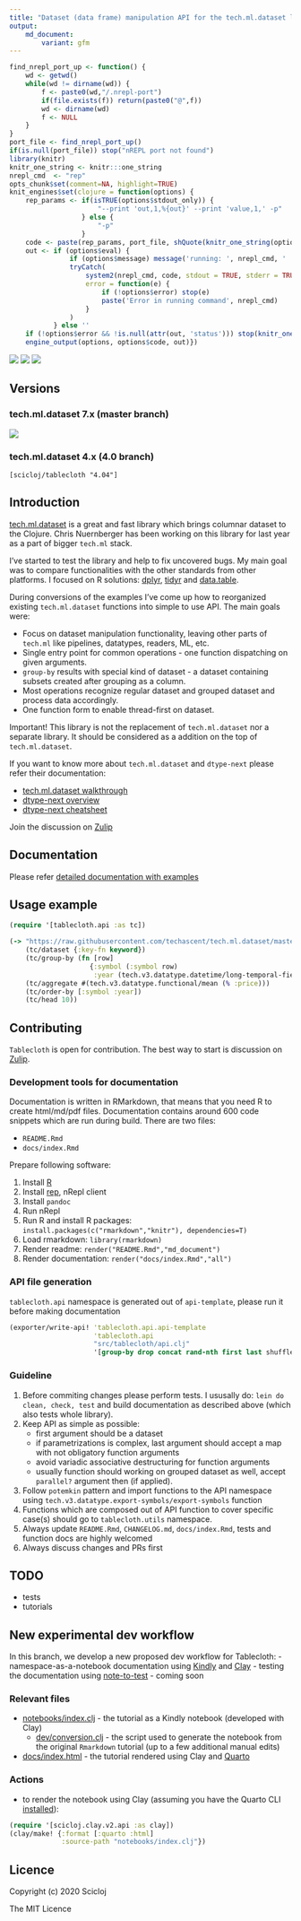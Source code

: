 ```yaml
---
title: "Dataset (data frame) manipulation API for the tech.ml.dataset library"
output:
    md_document:
        variant: gfm
---
```


```r
find_nrepl_port_up <- function() {
    wd <- getwd()
    while(wd != dirname(wd)) {
        f <- paste0(wd,"/.nrepl-port")
        if(file.exists(f)) return(paste0("@",f))
        wd <- dirname(wd)
        f <- NULL
    }
}
port_file <- find_nrepl_port_up()
if(is.null(port_file)) stop("nREPL port not found")
library(knitr)
knitr_one_string <- knitr:::one_string
nrepl_cmd  <- "rep"
opts_chunk$set(comment=NA, highlight=TRUE)
knit_engines$set(clojure = function(options) {
    rep_params <- if(isTRUE(options$stdout_only)) {
                      "--print 'out,1,%{out}' --print 'value,1,' -p"
                  } else {
                      "-p"
                  }
    code <- paste(rep_params, port_file, shQuote(knitr_one_string(options$code)))
    out <- if (options$eval) {
               if (options$message) message('running: ', nrepl_cmd, ' ', code)
               tryCatch(
                   system2(nrepl_cmd, code, stdout = TRUE, stderr = TRUE, env = options$engine.env),
                   error = function(e) {
                       if (!options$error) stop(e)
                       paste('Error in running command', nrepl_cmd)
                   }
               )
           } else ''
    if (!options$error && !is.null(attr(out, 'status'))) stop(knitr_one_string(out))
    engine_output(options, options$code, out)})
```

[![](https://img.shields.io/clojars/v/scicloj/tablecloth)](https://clojars.org/scicloj/tablecloth)
[![](https://api.travis-ci.org/scicloj/tablecloth.svg?branch=master)](https://travis-ci.org/github/scicloj/tablecloth)
[![](https://img.shields.io/badge/zulip-discussion-yellowgreen)](https://clojurians.zulipchat.com/#narrow/stream/236259-tech.2Eml.2Edataset.2Edev/topic/api)

## Versions

### tech.ml.dataset 7.x (master branch)

[![](https://img.shields.io/clojars/v/scicloj/tablecloth)](https://clojars.org/scicloj/tablecloth)

### tech.ml.dataset 4.x (4.0 branch)

`[scicloj/tablecloth "4.04"]`

## Introduction

[tech.ml.dataset](https://github.com/techascent/tech.ml.dataset) is a great and fast library which brings columnar dataset to the Clojure. Chris Nuernberger has been working on this library for last year as a part of bigger `tech.ml` stack.

I've started to test the library and help to fix uncovered bugs. My main goal was to compare functionalities with the other standards from other platforms. I focused on R solutions: [dplyr](https://dplyr.tidyverse.org/), [tidyr](https://tidyr.tidyverse.org/) and [data.table](https://rdatatable.gitlab.io/data.table/).

During conversions of the examples I've come up how to reorganized existing `tech.ml.dataset` functions into simple to use API. The main goals were:

* Focus on dataset manipulation functionality, leaving other parts of `tech.ml` like pipelines, datatypes, readers, ML, etc.
* Single entry point for common operations - one function dispatching on given arguments.
* `group-by` results with special kind of dataset - a dataset containing subsets created after grouping as a column.
* Most operations recognize regular dataset and grouped dataset and process data accordingly.
* One function form to enable thread-first on dataset.

Important! This library is not the replacement of `tech.ml.dataset` nor a separate library. It should be considered as a addition on the top of `tech.ml.dataset`.

If you want to know more about `tech.ml.dataset` and `dtype-next` please refer their documentation:

* [tech.ml.dataset walkthrough](https://techascent.github.io/tech.ml.dataset/walkthrough.html)
* [dtype-next overview](https://cnuernber.github.io/dtype-next/overview.html)
* [dtype-next cheatsheet](https://cnuernber.github.io/dtype-next/cheatsheet.html)

Join the discussion on [Zulip](https://clojurians.zulipchat.com/#narrow/stream/236259-tech.2Eml.2Edataset.2Edev/topic/api)

## Documentation

Please refer [detailed documentation with examples](https://scicloj.github.io/tablecloth/index.html)

## Usage example

```clojure
(require '[tablecloth.api :as tc])
```

```clojure
(-> "https://raw.githubusercontent.com/techascent/tech.ml.dataset/master/test/data/stocks.csv"
    (tc/dataset {:key-fn keyword})
    (tc/group-by (fn [row]
                    {:symbol (:symbol row)
                     :year (tech.v3.datatype.datetime/long-temporal-field :years (:date row))}))
    (tc/aggregate #(tech.v3.datatype.functional/mean (% :price)))
    (tc/order-by [:symbol :year])
    (tc/head 10))
```

## Contributing

`Tablecloth` is open for contribution. The best way to start is discussion on [Zulip](https://clojurians.zulipchat.com/#narrow/stream/236259-tech.2Eml.2Edataset.2Edev/topic/api).

### Development tools for documentation

Documentation is written in RMarkdown, that means that you need R to create html/md/pdf files. 
Documentation contains around 600 code snippets which are run during build. There are two files:

* `README.Rmd`
* `docs/index.Rmd`

Prepare following software:

1. Install [R](https://www.r-project.org/)
2. Install [rep](https://github.com/eraserhd/rep), nRepl client
3. Install `pandoc`
4. Run nRepl
5. Run R and install R packages: `install.packages(c("rmarkdown","knitr"), dependencies=T)`
6. Load rmarkdown: `library(rmarkdown)`
7. Render readme: `render("README.Rmd","md_document")`
8. Render documentation: `render("docs/index.Rmd","all")`

### API file generation

`tablecloth.api` namespace is generated out of `api-template`, please run it before making documentation

```clojure
(exporter/write-api! 'tablecloth.api.api-template
                     'tablecloth.api
                     "src/tablecloth/api.clj"
                     '[group-by drop concat rand-nth first last shuffle])
```

### Guideline

1. Before commiting changes please perform tests. I ususally do: `lein do clean, check, test` and build documentation as described above (which also tests whole library).
2. Keep API as simple as possible:
    - first argument should be a dataset
    - if parametrizations is complex, last argument should accept a map with not obligatory function arguments
    - avoid variadic associative destructuring for function arguments
    - usually function should working on grouped dataset as well, accept `parallel?` argument then (if applied).
3. Follow `potemkin` pattern and import functions to the API namespace using `tech.v3.datatype.export-symbols/export-symbols` function
4. Functions which are composed out of API function to cover specific case(s) should go to `tablecloth.utils` namespace.
5. Always update `README.Rmd`, `CHANGELOG.md`, `docs/index.Rmd`, tests and function docs are highly welcomed
6. Always discuss changes and PRs first

## TODO

* tests
* tutorials

## New experimental dev workflow

In this branch, we develop a new proposed dev workflow for Tablecloth:
- namespace-as-a-notebook documentation using [Kindly](https://scicloj.github.io/kindly) and [Clay](https://scicloj.github.io/clay)
- testing the documentation using [note-to-test](https://github.com/scicloj/note-to-test) - coming soon

### Relevant files
- [notebooks/index.clj](notebooks/index.clj) - the tutorial as a Kindly notebook (developed with Clay)
  - [dev/conversion.clj](dev/conversion.clj) - the script used to generate the notebook from the original `Rmarkdown` tutorial (up to a few additional manual edits)
- [docs/index.html](docs/index.html) - the tutorial rendered using Clay and [Quarto](https://quarto.org/)

### Actions
- to render the notebook using Clay (assuming you have the Quarto CLI [installed](https://quarto.org/docs/get-started/)):
```clj
(require '[scicloj.clay.v2.api :as clay])
(clay/make! {:format [:quarto :html]
             :source-path "notebooks/index.clj"})
```

## Licence

Copyright (c) 2020 Scicloj

The MIT Licence
